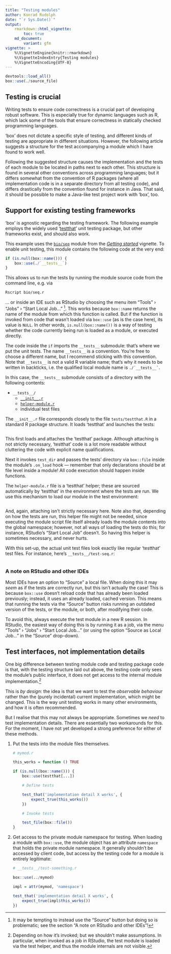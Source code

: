 ```yaml
---
title: "Testing modules"
author: Konrad Rudolph
date: "`r Sys.Date()`"
output:
    rmarkdown::html_vignette:
        toc: true
    md_document:
        variant: gfm
vignette: >
    %\VignetteEngine{knitr::rmarkdown}
    %\VignetteIndexEntry{Testing modules}
    %\VignetteEncoding{UTF-8}
---
```

```r
devtools::load_all()
box::use(./source_file)
```

## Testing is crucial

Writing tests to ensure code correctness is a crucial part of developing robust
software. This is especially true for dynamic languages such as R, which lack
some of the tools that ensure correctness in statically checked programming
languages.

‘box’ does not dictate a specific style of testing, and different kinds of
testing are appropriate in different situations. However, the following article
suggests a structure for the test accompanying a module which I have found to
work well.

Following the suggested structure causes the implementation and the tests of
each module to be located in paths next to each other. This structure is found
in several other conventions across programming languages; but it differs
somewhat from the convention of R packages (where all implementation code is in
a separate directory from all testing code), and differs drastically from the
convention found for instance in Java. That said, it should be possible to make
a Java-like test project work with ‘box’, too.


## Support for existing testing frameworks

‘box’ is agnostic regarding the testing framework. The following example employs
the widely used ‘[testthat][]’ unit testing package, but other frameworks exist,
and should also work.

This example uses the [`bio/seq`](bio/seq.r) module from the _[Getting
started][]_ vignette. To enable unit testing, this module contains the following
code at the very end:

```r
if (is.null(box::name())) {
    box::use(./`__tests__`)
}
```

This allows us to run the tests by running the module source code from the
command line, e.g. via

```bash
Rscript bio/seq.r
```

… or inside an IDE such as RStudio by choosing the menu item “Tools” › “Jobs” ›
“Start Local Job…” ^[It may be tempting to instead use the “Source” button but
doing so is problematic; see the section “A note on RStudio and other IDEs”!].
This works because `box::name` returns the name of the module from which this
function is called. But if the function is invoked from code that wasn’t loaded
via `box::use` (as is the case here), its value is `NULL`. In other words,
`is.null(box::name())` is a way of testing whether the code currently being run
is loaded as a module, or executed directly.

The code inside the `if` imports the `__tests__` submodule: that’s where we put
the unit tests. The name `__tests__` is a convention. You’re free to choose a
different name, but I recommend sticking with this convention. Note that
`__tests__` is not a valid R variable name; that’s why it needs to be written in
backticks, i.e. the qualified local module name is ``./`__tests__` ``.

In this case, the `__tests__` submodule consists of a directory with the
following contents:

* `__tests__/`
    * [`__init__.r`](bio/__tests__/__init__.r)
    * [`helper-module.r`](bio/__tests__/helper-module.r)
    * individual test files

The `__init__.r` file corresponds closely to the file `tests/testthat.R` in a
standard R package structure. It loads ‘testthat’ and launches the tests:

```r
```

This first loads and attaches the ‘testthat’ package. Although attaching is not
strictly necessary, ‘testthat’ code is a lot more readable without cluttering
the code with explicit name qualifications.

Next it invokes `test_dir` and passes the tests’ directory via `box::file`
inside the module’s `.on_load` hook — remember that only declarations should be
at file level inside a module! All code execution should happen inside
functions.


The `helper-module.r` file is a ‘testthat’ helper; these are sourced
automatically by ‘testthat’ in the environment where the tests are run. We use
this mechanism to load our module in the test environment:

```r
```

And, again, attaching isn’t strictly necessary here. Note also that, depending
on how the tests are run, this helper file might not be needed, since executing
the module script file itself already loads the module contents into the global
namespace; however, not all ways of loading the tests do this; for instance,
RStudio’s “Start Local Job” doesn’t. So having this helper is sometimes
necessary, and never hurts.

With this set-up, the actual unit test files look exactly like regular
‘testthat’ test files. For instance, here’s `__tests__/test-seq.r`:

```r
```


### A note on RStudio and other IDEs

Most IDEs have an option to “Source” a local file. When doing this it may *seem*
as if the tests are correctly run, but this isn’t actually the case! This is
because `box::use` doesn’t reload code that has already been loaded previously;
instead, it uses an already loaded, cached version. This means that running the
tests via the “Source” button risks running an outdated version of the tests, or
the module, or both, after modifying their code.

To avoid this, always execute the test module in a new R session. In RStudio,
the easiest way of doing this is by running it as a job, via the menu “Tools” ›
“Jobs” › “Start Local Job…” (or using the option “Source as Local Job…” in the
“Source” drop-down).


## Test interfaces, not implementation details

One big difference between testing module code and testing package code is that,
with the testing structure laid out above, the testing code only sees the
module’s public interface, it does not get access to the internal module
implementation.^[Depending on how it’s invoked; but we shouldn’t make
assumptions. In particular, when invoked as a job in RStudio, the test module is
loaded via the test helper, and thus the module internals are not visible.]

This is *by design*: the idea is that we want to test the *observable behaviour*
rather than the (purely incidental) current implementation, which might be
changed. This is the way unit testing works in many other environments, and how
it is often recommended.

But I realise that this may not always be appropriate. Sometimes we *need* to
test implementation details. There are essentially two workarounds for this. For
the moment, I have not yet developed a strong preference for either of these
methods.

1. Put the tests into the module files themselves.

    ```r
    # mymod.r

    this_works = function () TRUE

    if (is.null(box::name())) {
        box::use(testthat[...])

        # Define tests

        test_that('implementation detail X works', {
            expect_true(this_works())
        })

        # Invoke tests

        test_file(box::file())
    }
    ```

2. Get access to the private module namespace for testing. When loading a module
   with `box::use`, the module object has an attribute `namespace` that holds
   the private module namespace. It generally shouldn’t be accessed by client
   code, but access by the testing code for a module is entirely legitimate:

    ```r
    # __tests__/test-something.r

    box::use(../mymod)

    impl = attr(mymod, 'namespace')

    test_that('implementation detail X works', {
        expect_true(impl$this_works())
    })
    ```


[testthat]: https://testthat.r-lib.org/
[Getting started]: box.html
